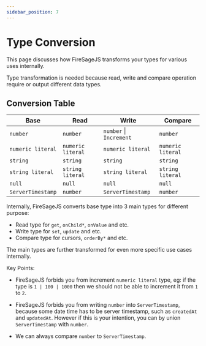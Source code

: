 ```yaml
---
sidebar_position: 7
---
```


# Type Conversion

This page discusses how FireSageJS transforms your types for various uses internally.

Type transformation is needed because read, write and compare operation require or output different data types.

## Conversion Table

| Base              | Read              | Write                   | Compare           |
| ----------------- | ----------------- | ----------------------- | ----------------- |
| `number`          | `number`          | `number` \| `Increment` | `number`          |
| `numeric literal` | `numeric literal` | `numeric literal`       | `numeric literal` |
| `string`          | `string`          | `string`                | `string`          |
| `string literal`  | `string literal`  | `string literal`        | `string literal`  |
| `null`            | `null`            | `null`                  | `null`            |
| `ServerTimestamp` | `number`          | `ServerTimestamp`       | `number`          |

Internally, FireSageJS converts base type into 3 main types for different purpose:

- Read type for `get`, `onChild*`, `onValue` and etc.
- Write type for `set`, `update` and etc.
- Compare type for cursors, `orderBy*` and etc.

The main types are further transformed for even more specific use cases internally.

Key Points:

- FireSageJS forbids you from increment `numeric literal` type, eg: if the type is `1 | 100 | 1000` then we should not be able to increment it from `1` to `2`.

- FireSageJS forbids you from writing `number` into `ServerTimestamp`, because some date time has to be server timestamp, such as `createdAt` and `updatedAt`. However if this is your intention, you can by union `ServerTimestamp` with `number`.

- We can always compare `number` to `ServerTimestamp`.
